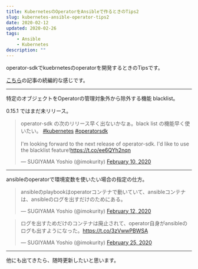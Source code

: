 ```yaml
---
title: KubernetesのOperatorをAnsibleで作るときのTips2
slug: kubernetes-ansible-operator-tips2
date: 2020-02-12
updated: 2020-02-26
tags:
    - Ansible
    - Kubernetes
description: ""
---
```


operator-sdkでkuebrnetesのoperatorを開発するときのTipsです。

[こちら](/blog/2019/12/kubernetes-ansible-operator-tips/)の記事の続編的な感じです。

---

特定のオブジェクトをOperatorの管理対象外から除外する機能 blacklist。

0.15.1 ではまだ未リリース。

<blockquote class="twitter-tweet"><p lang="ja" dir="ltr">operator-sdk の次のリリース早く出ないかなぁ。black list の機能早く使いたい。 <a href="https://twitter.com/hashtag/kubernetes?src=hash&amp;ref_src=twsrc%5Etfw">#kubernetes</a> <a href="https://twitter.com/hashtag/operatorsdk?src=hash&amp;ref_src=twsrc%5Etfw">#operatorsdk</a><br/><br/>I&#39;m looking forward to the next release of operator-sdk. I&#39;d like to use the blacklist feature!<a href="https://t.co/ee6QYh2nqn">https://t.co/ee6QYh2nqn</a></p>&mdash; SUGIYAMA Yoshio (@imokurity) <a href="https://twitter.com/imokurity/status/1226674129379610625?ref_src=twsrc%5Etfw">February 10, 2020</a></blockquote>

---

ansibleのoperatorで環境変数を使いたい場合の指定の仕方。

<blockquote class="twitter-tweet"><p lang="ja" dir="ltr">ansibleのplaybookはoperatorコンテナで動いていて、ansibleコンテナは、ansibleのログを出すだけのためにある。</p>&mdash; SUGIYAMA Yoshio (@imokurity) <a href="https://twitter.com/imokurity/status/1227395168493432834?ref_src=twsrc%5Etfw">February 12, 2020</a></blockquote>

<blockquote class="twitter-tweet"><p lang="ja" dir="ltr">ログを出すためだけのコンテナは廃止されて、operator自身がansibleのログも出すようになった。<a href="https://t.co/3zVwwPBWSA">https://t.co/3zVwwPBWSA</a></p>&mdash; SUGIYAMA Yoshio (@imokurity) <a href="https://twitter.com/imokurity/status/1232450714137268226?ref_src=twsrc%5Etfw">February 25, 2020</a></blockquote>

---

他にも出てきたら、随時更新したいと思います。
